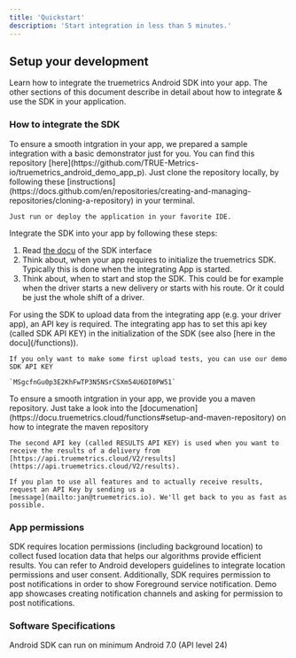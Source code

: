 ```yaml
---
title: 'Quickstart'
description: 'Start integration in less than 5 minutes.'
---
```


## Setup your development

Learn how to integrate the truemetrics Android SDK into your app.
The other sections of this document describe in detail about how to integrate & use the SDK in your application. 

### How to integrate the SDK

<AccordionGroup>
  <Accordion icon="github" title="Clone your demo application">
    To ensure a smooth intgration in your app, we prepared a sample integration with a basic demonstrator  just for you. You can find this repository 
    [here](https://github.com/TRUE-Metrics-io/truemetrics_android_demo_app_p). Just clone the repository
    locally, by following these
    [instructions](https://docs.github.com/en/repositories/creating-and-managing-repositories/cloning-a-repository)
    in your terminal.

    Just run or deploy the application in your favorite IDE.
  </Accordion>

  <Accordion icon="github" title="Prepare the SDK integration">

  Integrate the SDK into your app by following these steps:
  
  1. Read [the docu](/functions) of the SDK interface
  2. Think about, when your app requires to initialize the truemetrics SDK. Typically this is done when the integrating App is started.
  3. Think about, when to start and stop the SDK. This could be for example when the driver starts a new delivery or starts with his route. Or it could be just the whole shift of a driver.

  </Accordion>

  <Accordion icon="github" title="Get your SDK API Key">
    For using the SDK to upload data from the integrating app (e.g. your driver app), an API key is required.
    The integrating app has to set this api key (called SDK API KEY) in the initialization of the SDK (see also [here in the docu](/functions)). 

    If you only want to make some first upload tests, you can use our demo SDK API KEY 
    
    `MSgcfnGu0p3E2KhFwTP3N5NSrCSXm54U6DI0PW51`
  </Accordion>

  <Accordion icon="github" title="Integrate via Maven">
    To ensure a smooth intgration in your app, we provide you a maven repository. Just take a look into the [documenation](https://docu.truemetrics.cloud/functions#setup-and-maven-repository) on how to integrate the maven repository
  </Accordion>


  <Accordion icon="github" title="Connect your Backend">

    The second API key (called RESULTS API KEY) is used when you want to receive the results of a delivery from [https://api.truemetrics.cloud/V2/results](https://api.truemetrics.cloud/V2/results).
    
    If you plan to use all features and to actually receive results, request an API Key by sending us a
    [message](mailto:jan@truemetrics.io). We'll get back to you as fast as possible. 
  </Accordion>

</AccordionGroup>


### App permissions
SDK requires location permissions (including background location) to collect fused location data that helps our algorithms provide efficient results.
You can refer to Android developers guidelines to integrate location permissions and user consent. 
Additionally, SDK requires permission to post notifications in order to show Foreground service notification. Demo app showcases creating notification channels and asking for permission to post notifications.

###  Software Specifications
Android SDK can run on minimum Android 7.0 (API level 24)

